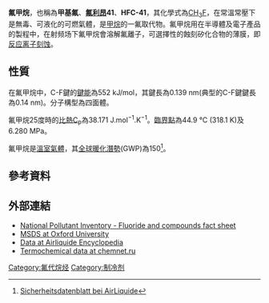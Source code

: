 {{Chembox
| ImageFileL1 = Fluoromethane.svg
| ImageSizeL1 = 80px
| ImageFileR1 = Fluoromethane-3D-vdW.png
| ImageSizeR1 = 120px
| IUPACName = Fluoromethane
| OtherNames = 甲基氟、氟利昂41、HFC-41、R-41
| Section1 = {{Chembox Identifiers
| CASNo = 593-53-3
| CASNo_Ref = {{cascite|correct|CAS}}
| CASNo1 = 558-21-4
| CASNo1_Comment =  <sup>2</sup>''H''<sub>3</sub>
| CASNo1_Ref = {{cascite|changed|??}}
| CASNo2 = 20666-44-8
| CASNo2_Comment =  <sup>13</sup>''C''
| CASNo2_Ref = {{cascite|changed|??}}
|    StdInChI  =  1S/CH3F/c1-2/h1H3
|   PubChem  =  11638
|    PubChem_Comment  =  <sup>2</sup>''H''<sub>3</sub>
|    PubChem1  =  450707
|    PubChem1_Comment  =  <sup>11</sup>''C''
|    PubChem2  =  12336970
|    PubChem2_Comment  =  <sup>13</sup>''C''
|    PubChem3  =  9833918
|    PubChem3_Comment  =  <sup>17</sup>''F''
|    PubChem4  =  450725
|    PubChem4_Comment  =  <sup>18</sup>''F''
|    PubChem5  =  11638
|   ChemSpiderID  =  11148
|    ChemSpiderID_Comment  =  (<sup>2</sup>''H''<sub>3</sub>)
|    ChemSpiderID1  =  396977
|    ChemSpiderID1_Comment  =  (<sup>11</sup>''C'')
|    ChemSpiderID2  =  21170290
|    ChemSpiderID2_Comment  =  (<sup>13</sup>''C'')
|    ChemSpiderID3  =  8009639
|    ChemSpiderID3_Comment  =  (<sup>17</sup>''F'')
|    ChemSpiderID4  =  396995
|    ChemSpiderID4_Comment  =  (<sup>18</sup>''F'')
|    ChemSpiderID5  =  11148
|   EINECS  =  209-796-6
|   UNNumber  =  UN 2454
|   KEGG  =  C11147
|   MeSHName  =  Fluoromethane
|   ChEBI  =  28826
|   SMILES  =  FC
|   InChI  =  1/CH3F/c1-2/h1H3
|   InChIKey  =  NBVXSUQYWXRMNV-UHFFFAOYAF
|   Beilstein  =  1730725
|   Gmelin  =  391|  Abbreviations  =  R41
|  ChEMBL_Ref  = {{ebicite|correct|EBI}}|  ChEMBL  =  116838
|  StdInChI_Ref  = {{stdinchicite|correct|chemspider}}|  StdInChIKey_Ref  = {{stdinchicite|correct|chemspider}}|  StdInChIKey  =  NBVXSUQYWXRMNV-UHFFFAOYSA-N
|  ChemSpiderID_Ref  = {{chemspidercite|correct|chemspider}}|  KEGG_Ref  = {{keggcite|correct|kegg}}|  ChEBI_Ref  = {{ebicite|correct|EBI}}
}}
| Section2 = {{Chembox Properties
|   Formula = CH<sub>3</sub>F
|   MolarMass = 34.03
|   Appearance = 無色無味氣體
|   Density = 0.5786 kg/m<sup>3</sup>(20°C)<br>
0.557 g/cm<sup>3</sup>(25°C氣體，飽和蒸氣壓)
|   MeltingPt = -141.8 °C(131.4 K)
|   BoilingPt = -78.2 °C(195.0 K)
|   Solubility = 1.66 l/kg (2.295 g/l)
|   VaporPressure = 3.3 MPa at 20 °C
  }}
| Section3 = {{Chembox Structure
|   MolShape = [[四面体形分子构型|四面体]]
  }}
| Section4 = {{Chembox Hazards
|   EUHazardSymbol = {{Chembox EUHazardSymbol|F+}}
|   NFPA-H = 1
|   NFPA-F = 4
|   NFPA-R = 0
|   NFPA-O = 
|   RPhrases = {{R12}}
|   SPhrases = {{S9}}, {{S16}}, {{S23}}, {{S24/25}}, {{S26}}, {{S28}}, {{S33}}, {{S36/37/39}}, {{S60}}
  }}
| Section8 = {{Chembox Related
| OtherAnions = 
| OtherCations = 
| OtherFunctn = 
| Function = [[卤甲烷|卤甲烷]]
| OtherCpds = [[氯甲烷|氯甲烷]]、[[溴甲烷|溴甲烷]]、[[碘甲烷|碘甲烷]]、[[二氟甲烷|二氟甲烷]]、[[三氟甲烷|三氟甲烷]]、[[四氟化碳|四氟化碳]]}}
}}

'''氟甲烷'''，也稱為'''甲基氟'''、'''[[氟利昂|氟利昂]]41'''、'''HFC-41'''，其化學式為[[碳|C]][[氫|H]]<sub>3</sub>[[氟|F]]，在常溫常壓下是無毒、可液化的可燃氣體，是[[甲烷|甲烷]]的一氟取代物。氟甲烷用在半導體及電子產品的製程中，在射频场下氟甲烷會溶解氟離子，可選擇性的蝕刻矽化合物的薄膜，即[[反应离子刻蚀|反应离子刻蚀]]。

==性質==
在氟甲烷中，C-F鍵的[[鍵能|鍵能]]為552 kJ/mol，其鍵長為0.139 nm(典型的C-F鍵鍵長為0.14 nm)。分子構型為四面體。

氟甲烷25度時的[[比熱|比熱]]C<sub>p</sub>為38.171 J.mol<sup>−1</sup>.K<sup>−1</sup>。[[臨界點_(熱力學)|臨界點]]為44.9 °C (318.1 K)及6.280 MPa。

氟甲烷是[[溫室氣體|溫室氣體]]，其[[全球暖化潛勢|全球暖化潛勢]](GWP)為150<ref name=airliquide>[http://encyclopedia.airliquide.com/sds/de/059_AL_DE.pdf Sicherheitsdatenblatt bei AirLiquide]{{dead link|date=2018年3月 |bot=InternetArchiveBot |fix-attempted=yes }}</ref>。

== 參考資料 ==
<references/>

== 外部連結 ==
* [https://web.archive.org/web/20060116134617/http://www.npi.gov.au/database/substance-info/profiles/44.html National Pollutant Inventory - Fluoride and compounds fact sheet]
* [http://ptcl.chem.ox.ac.uk/MSDS/ME/methyl_fluoride.html MSDS at Oxford University] {{Wayback|url=http://ptcl.chem.ox.ac.uk/MSDS/ME/methyl_fluoride.html |date=20071011220257 }}
* [http://encyclopedia.airliquide.com/sds/en/059_AL_EN.pdf Data at Airliquide Encyclopedia]{{dead link|date=2018年1月 |bot=InternetArchiveBot |fix-attempted=yes }}
* [http://www.chemnet.ru/rus/handbook/ivtan/168.html Termochemical data at chemnet.ru] {{Wayback|url=http://www.chemnet.ru/rus/handbook/ivtan/168.html |date=20110724161746 }}

{{卤代甲烷}}

{{Authority control}}
[[Category:氟代烷烃|Category:氟代烷烃]]
[[Category:制冷剂|Category:制冷剂]]